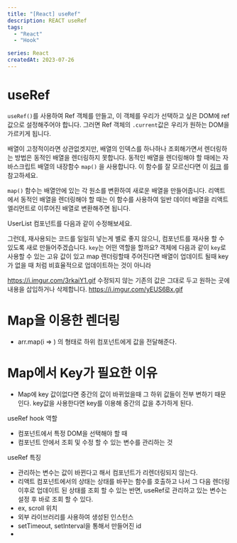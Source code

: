```yaml
---
title: "[React] useRef"
description: REACT useRef
tags: 
  - "React"
  - "Hook"

series: React
createdAt: 2023-07-26
---
```



# useRef
`useRef()`를 사용하여 Ref 객체를 만들고, 이 객체를 우리가 선택하고 싶은 DOM에 ref 값으로 설정해주어야 합니다. 그러면 Ref 객체의  `.current`값은 우리가 원하는 DOM을 가르키게 됩니다.

배열이 고정적이라면 상관없겟지만, 배열의 인덱스를 하나하나 조회해가면서 렌더링하는 방법은 동적인 배열을 렌더링하지 못합니다.
동적인 배열을 렌더링해야 할 때에는 자바스크립트 배열의 내장함수 `map()` 을 사용합니다. 이 함수를 잘 모르신다면 이 [링크](https://learnjs.vlpt.us/basics/09-array-functions.html#map) 를 참고하세요.

`map()` 함수는 배열안에 있는 각 원소를 변환하여 새로운 배열을 만들어줍니다. 리액트에서 동적인 배열을 렌더링해야 할 때는 이 함수를 사용하여 일반 데이터 배열을 리액트 엘리먼트로 이루어진 배열로 변환해주면 됩니다.

UserList 컴포넌트를 다음과 같이 수정해보세요.

그런데, 재사용되는 코드를 일일히 넣는게 별로 좋지 않으니, 컴포넌트를 재사용 할 수 있도록 새로 만들어주겠습니다.
`key`는 어떤 역할을 할까요?
객체에 다음과 같이 `key`로 사용할 수 있는 고유 값이 있고 map 렌더링할때 주어진다면 배열이 업데이트 될때 key가 없을 때 처럼 비효율적으로 업데이트하는 것이 아니라

https://i.imgur.com/3rkaiY1.gif
수정되지 않는 기존의 값은 그대로 두고 원하는 곳에 내용을 삽입하거나 삭제합니다.
https://i.imgur.com/yEUS6Bx.gif

# Map을 이용한 렌더링

- arr.map(i => ) 의 형태로 하위 컴포넌트에게 값을 전달해준다.

# Map에서 Key가 필요한 이유

- Map에 key 값이없다면 중간의 값이 바뀌었을때 그 하위 값들이 전부 변하기 때문인다. key값을 사용한다면 key를 이용해 중간의 값을 추가하게 된다.


useRef  hook 역할
- 컴포넌트에서 특정 DOM을 선택해야 할 때
- 컴포넌트 안에서 조회 및 수정 할 수 있는 변수를 관리하는 것

useRef 특징
- 관리하는 변수는 값이 바뀐다고 해서 컴포넌트가 리렌더링되지 않는다.
- 리액트 컴포넌트에서의 상태는 상태를 바꾸는 함수를 호출하고 나서 그 다음 렌더링 이후로 업데이트 된 상태를 조회 할 수 있는 반면, useRef로 관리하고 있는 변수는 설정 후 바로 조회 할 수 있다.
- ex, scroll 위치
- 외부 라이브러리를 사용하여 생성된 인스턴스
- setTimeout, setInterval을 통해서 만들어진 id
- 